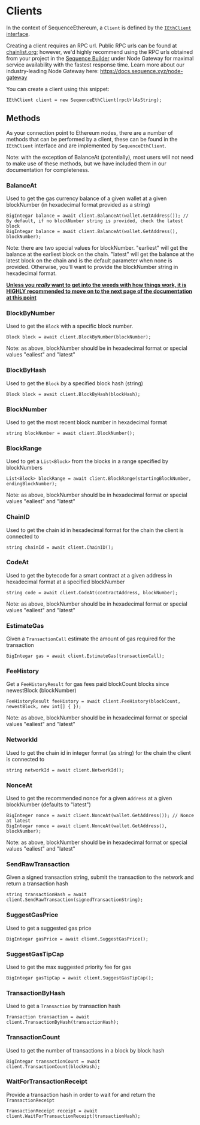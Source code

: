 # Clients

In the context of SequenceEthereum, a `Client` is defined by the [`IEthClient` interface](https://github.com/0xsequence/sequence-unity/blob/master/Assets/SequenceSDK/Ethereum/Provider/IEthClient.cs).

Creating a client requires an RPC url. Public RPC urls can be found at [chainlist.org](https://chainlist.org/); however, we'd highly recommend using the RPC urls obtained from your project in the [Sequence Builder](https://sequence.build/) under Node Gateway for maximal service availability with the fastest response time. Learn more about our industry-leading Node Gateway here: https://docs.sequence.xyz/node-gateway

You can create a client using this snippet:
```
IEthClient client = new SequenceEthClient(rpcUrlAsString);
```

## Methods

As your connection point to Ethereum nodes, there are a number of methods that can be performed by a client, these can be found in the `IEthClient` interface and are implemented by `SequenceEthClient`.

Note: with the exception of BalanceAt (potentially), most users will not need to make use of these methods, but we have included them in our documentation for completeness. 

### BalanceAt

Used to get the gas currency balance of a given wallet at a given blockNumber (in hexadecimal format provided as a string)
```
BigIntegar balance = await client.BalanceAt(wallet.GetAddress()); // By default, if no blockNumber string is provided, check the latest block
BigIntegar balance = await client.BalanceAt(wallet.GetAddress(), blockNumber);
```
Note: there are two special values for blockNumber. "earliest" will get the balance at the earliest block on the chain. "latest" will get the balance at the latest block on the chain and is the default parameter when none is provided. Otherwise, you'll want to provide the blockNumber string in hexadecimal format.

<b><u>Unless you <i>really</i> want to get into the weeds with how things work, it is HIGHLY recommended to move on to the next page of the documentation at this point</u></b>

### BlockByNumber

Used to get the `Block` with a specific block number.
```
Block block = await client.BlockByNumber(blockNumber);
```
Note: as above, blockNumber should be in hexadecimal format or special values "ealiest" and "latest"

### BlockByHash

Used to get the `Block` by a specified block hash (string)
```
Block block = await client.BlockByHash(blockHash);
```

### BlockNumber

Used to get the most recent block number in hexadecimal format
```
string blockNumber = await client.BlockNumber();
```

### BlockRange 

Used to get a `List<Block>` from the blocks in a range specified by blockNumbers
```
List<Block> blockRange = await client.BlockRange(startingBlockNumber, endingBlockNumber);
```
Note: as above, blockNumber should be in hexadecimal format or special values "ealiest" and "latest"

### ChainID

Used to get the chain id in hexadecimal format for the chain the client is connected to 
```
string chainId = await client.ChainID();
```

### CodeAt

Used to get the bytecode for a smart contract at a given address in hexadecimal format at a specified blockNumber
```
string code = await client.CodeAt(contractAddress, blockNumber);
```
Note: as above, blockNumber should be in hexadecimal format or special values "ealiest" and "latest"

### EstimateGas

Given a `TransactionCall` estimate the amount of gas required for the transaction
```
BigIntegar gas = await client.EstimateGas(transactionCall);
```

### FeeHistory

Get a `FeeHistoryResult` for gas fees paid blockCount blocks since newestBlock (blockNumber)
```
FeeHistoryResult feeHistory = await client.FeeHistory(blockCount, newestBlock, new int[] { });
```
Note: as above, blockNumber should be in hexadecimal format or special values "ealiest" and "latest"

### NetworkId

Used to get the chain id in integer format (as string) for the chain the client is connected to 
```
string networkId = await client.NetworkId();
```

### NonceAt

Used to get the recommended nonce for a given `Address` at a given blockNumber (defaults to "latest")
```
BigInteger nonce = await client.NonceAt(wallet.GetAddress()); // Nonce at latest
BigIntegar nonce = await client.NonceAt(wallet.GetAddress(), blockNumber);
```
Note: as above, blockNumber should be in hexadecimal format or special values "ealiest" and "latest"

### SendRawTransaction

Given a signed transaction string, submit the transaction to the network and return a transaction hash
```
string transactionHash = await client.SendRawTransaction(signedTransactionString);
```

### SuggestGasPrice

Used to get a suggested gas price
```
BigIntegar gasPrice = await client.SuggestGasPrice();
```

### SuggestGasTipCap

Used to get the max suggested priority fee for gas
```
BigIntegar gasTipCap = await client.SuggestGasTipCap();
```

### TransactionByHash

Used to get a `Transaction` by transaction hash
```
Transaction transaction = await client.TransactionByHash(transactionHash);
```

### TransactionCount

Used to get the number of transactions in a block by block hash 
```
BigIntegar transactionCount = await client.TransactionCount(blockHash);
```

### WaitForTransactionReceipt

Provide a transaction hash in order to wait for and return the `TransactionReceipt`
```
TransactionReceipt receipt = await client.WaitForTransactionReceipt(transactionHash);
```
